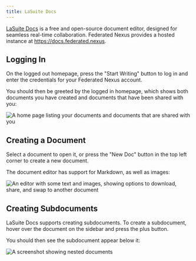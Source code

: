 ```yaml
---
title: LaSuite Docs
---
```


[LaSuite Docs](https://github.com/suitenumerique/docs) is a free and open-source document editor, designed for seamless real-time collaboration. Federated Nexus provides a hosted instance at https://docs.federated.nexus.

## Logging In

On the logged out homepage, press the "Start Writing" button to log in and enter the credentials for your Federated Nexus account.

You should then be greeted by the logged in homepage, which shows both documents you have created and documents that have been shared with you:

![A home page listing your documents and documents that are shared with you](../../../images/docs/home.png)

## Creating a Document

Select a document to open it, or press the "New Doc" button in the top left corner to create a new document.

The document editor has support for Markdown, as well as images:

![An editor with some text and images, showing options to download, share, and swap to another document](../../../images/docs/editor.png)

## Creating Subdocuments

LaSuite Docs supports creating subdocuments. To create a subdocument, hover over the document on the sidebar and press the plus button.

You should then see the subdocument appear below it:

![A screenshot showing nested documents](../../../images/docs/subdocument.png)
